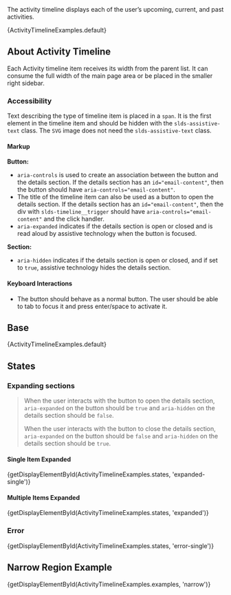 
<div className="doc lead">
  The activity timeline displays each of the user’s upcoming, current, and past
  activities.
</div>

<CodeView exampleOnly>{ActivityTimelineExamples.default}</CodeView>

## About Activity Timeline

Each Activity timeline item receives its width from the parent list. It can consume the full width of the main page area or be placed in the smaller right sidebar.

### Accessibility

Text describing the type of timeline item is placed in a <code>span</code>. It is the first element in the timeline item and should be hidden with the <code>slds-assistive-text</code> class. The <code>SVG</code> image does not need the <code>slds-assistive-text</code> class.

#### Markup

**Button:**

- <code>aria-controls</code> is used to create an association between the button and the details section. If the details section has an <code>id="email-content"</code>, then the button should have <code>aria-controls="email-content"</code>.
- The title of the timeline item can also be used as a button to open the details section. If the details section has an <code>id="email-content"</code>, then the div with <code>slds-timeline\_\_trigger</code> should have <code>aria-controls="email-content"</code> and the click handler.
- <code>aria-expanded</code> indicates if the details section is open or closed and is read aloud by assistive technology when the button is focused.

**Section:**

- <code>aria-hidden</code> indicates if the details section is open or closed, and if set to <code>true</code>, assistive technology hides the details section.

#### Keyboard Interactions

- The button should behave as a normal button. The user should be able to tab to focus it and press enter/space to activate it.

## Base

<CodeView>{ActivityTimelineExamples.default}</CodeView>

## States

### Expanding sections

<Blockquote type="a11y" header="Accessibility Note">
  When the user interacts with the button to open the details section, <code>aria-expanded</code> on the button should be <code>true</code> and <code>aria-hidden</code> on the details section should be <code>false</code>.

When the user interacts with the button to close the details section, <code>aria-expanded</code> on the button should be <code>false</code> and <code>aria-hidden</code> on the details section should be <code>true</code>.

</Blockquote>

#### Single Item Expanded

<CodeView>
  {getDisplayElementById(ActivityTimelineExamples.states, 'expanded-single')}
</CodeView>

#### Multiple Items Expanded

<CodeView>
  {getDisplayElementById(ActivityTimelineExamples.states, 'expanded')}
</CodeView>

### Error

<CodeView>
  {getDisplayElementById(ActivityTimelineExamples.states, 'error-single')}
</CodeView>

## Narrow Region Example

<CodeView>
  {getDisplayElementById(ActivityTimelineExamples.examples, 'narrow')}
</CodeView>
